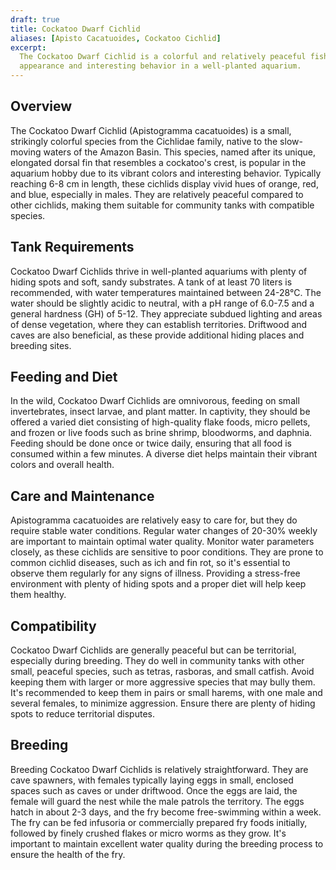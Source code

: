 ```yaml
---
draft: true
title: Cockatoo Dwarf Cichlid
aliases: [Apisto Cacatuoides, Cockatoo Cichlid]
excerpt:
  The Cockatoo Dwarf Cichlid is a colorful and relatively peaceful fish, popular among aquarists for its vibrant
  appearance and interesting behavior in a well-planted aquarium.
---
```


## Overview

The Cockatoo Dwarf Cichlid (Apistogramma cacatuoides) is a small, strikingly colorful species from the Cichlidae family,
native to the slow-moving waters of the Amazon Basin. This species, named after its unique, elongated dorsal fin that
resembles a cockatoo's crest, is popular in the aquarium hobby due to its vibrant colors and interesting behavior.
Typically reaching 6-8 cm in length, these cichlids display vivid hues of orange, red, and blue, especially in males.
They are relatively peaceful compared to other cichlids, making them suitable for community tanks with compatible
species.

## Tank Requirements

Cockatoo Dwarf Cichlids thrive in well-planted aquariums with plenty of hiding spots and soft, sandy substrates. A tank
of at least 70 liters is recommended, with water temperatures maintained between 24-28°C. The water should be slightly
acidic to neutral, with a pH range of 6.0-7.5 and a general hardness (GH) of 5-12. They appreciate subdued lighting and
areas of dense vegetation, where they can establish territories. Driftwood and caves are also beneficial, as these
provide additional hiding places and breeding sites.

## Feeding and Diet

In the wild, Cockatoo Dwarf Cichlids are omnivorous, feeding on small invertebrates, insect larvae, and plant matter. In
captivity, they should be offered a varied diet consisting of high-quality flake foods, micro pellets, and frozen or
live foods such as brine shrimp, bloodworms, and daphnia. Feeding should be done once or twice daily, ensuring that all
food is consumed within a few minutes. A diverse diet helps maintain their vibrant colors and overall health.

## Care and Maintenance

Apistogramma cacatuoides are relatively easy to care for, but they do require stable water conditions. Regular water
changes of 20-30% weekly are important to maintain optimal water quality. Monitor water parameters closely, as these
cichlids are sensitive to poor conditions. They are prone to common cichlid diseases, such as ich and fin rot, so it's
essential to observe them regularly for any signs of illness. Providing a stress-free environment with plenty of hiding
spots and a proper diet will help keep them healthy.

## Compatibility

Cockatoo Dwarf Cichlids are generally peaceful but can be territorial, especially during breeding. They do well in
community tanks with other small, peaceful species, such as tetras, rasboras, and small catfish. Avoid keeping them with
larger or more aggressive species that may bully them. It's recommended to keep them in pairs or small harems, with one
male and several females, to minimize aggression. Ensure there are plenty of hiding spots to reduce territorial
disputes.

## Breeding

Breeding Cockatoo Dwarf Cichlids is relatively straightforward. They are cave spawners, with females typically laying
eggs in small, enclosed spaces such as caves or under driftwood. Once the eggs are laid, the female will guard the nest
while the male patrols the territory. The eggs hatch in about 2-3 days, and the fry become free-swimming within a week.
The fry can be fed infusoria or commercially prepared fry foods initially, followed by finely crushed flakes or micro
worms as they grow. It's important to maintain excellent water quality during the breeding process to ensure the health
of the fry.

